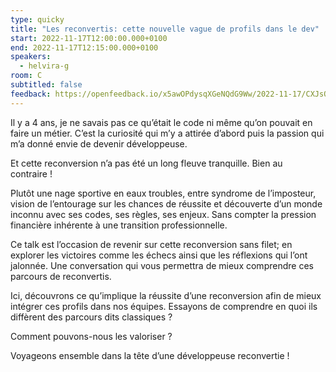 ```yaml
---
type: quicky
title: "Les reconvertis: cette nouvelle vague de profils dans le dev"
start: 2022-11-17T12:00:00.000+0100
end: 2022-11-17T12:15:00.000+0100
speakers:
  - helvira-g
room: C
subtitled: false
feedback: https://openfeedback.io/x5awOPdysqXGeNQdG9Ww/2022-11-17/CXJsQ7txkxbZSrPN3BmJ
---
```


Il y a 4 ans, je ne savais pas ce qu’était le code ni même qu’on pouvait en
faire un métier. C’est la curiosité qui m’y a attirée d’abord puis la passion
qui m’a donné envie de devenir développeuse.

Et cette reconversion n’a pas été un long fleuve tranquille. Bien au contraire&nbsp;!

Plutôt une nage sportive en eaux troubles, entre syndrome de l’imposteur, vision
de l’entourage sur les chances de réussite et découverte d’un monde inconnu avec
ses codes, ses règles, ses enjeux. Sans compter la pression financière inhérente
à une transition professionnelle.

Ce talk est l’occasion de revenir sur cette reconversion sans filet; en explorer
les victoires comme les échecs ainsi que les réflexions qui l’ont jalonnée. Une
conversation qui vous permettra de mieux comprendre ces parcours de reconvertis.

Ici, découvrons ce qu’implique la réussite d’une reconversion afin de mieux
intégrer ces profils dans nos équipes. Essayons de comprendre en quoi ils
diffèrent des parcours dits classiques&nbsp;?

Comment pouvons-nous les valoriser&nbsp;?

Voyageons ensemble dans la tête d’une développeuse reconvertie&nbsp;!